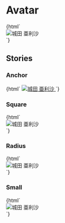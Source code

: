 
<Meta title="Communications/Avatar" />


# Avatar

<Canvas>
  <Story name="Default">
    {html`
      <div class="jumpu-avatar">
        <img src="${require("./assets/avatar_photo.jpg")}" alt="城田 亜利沙" />
      </div>
    `}
  </Story>
</Canvas>

## Stories

### Anchor

<Canvas>
  <Story name="Anchor">
    {html`
      <a href="#" class="jumpu-avatar">
        <img src="${avatarImage}" alt="城田 亜利沙" />
      </a>
    `}
  </Story>
</Canvas>

### Square

<Canvas>
  <Story name="Square">
    {html`
      <div class="jumpu-avatar rounded-none">
        <img src="${avatarImage}" alt="城田 亜利沙" />
      </div>
    `}
  </Story>
</Canvas>

### Radius

<Canvas>
  <Story name="Radius">
    {html`
      <div class="jumpu-avatar rounded">
        <img src="${avatarImage}" alt="城田 亜利沙" />
      </div>
    `}
  </Story>
</Canvas>

### Small

<Canvas>
  <Story name="Small">
    {html`
      <div class="jumpu-avatar w-8 h-8">
        <img src="${avatarImage}" alt="城田 亜利沙" />
      </div>
    `}
  </Story>
</Canvas>
